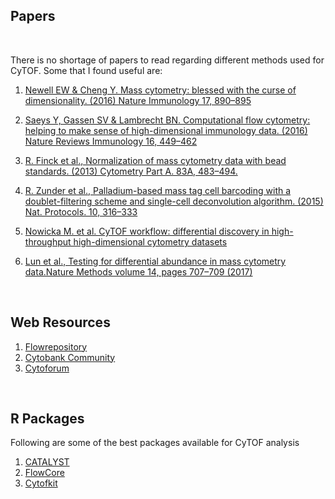 

## Papers
<br>

There is no shortage of papers to read regarding different methods used for CyTOF. Some that I found useful are:

1. <a href="http://www.nature.com/ni/journal/v17/n8/abs/ni.3485.html">Newell EW	& Cheng Y. Mass cytometry: blessed with the curse of dimensionality. (2016) Nature Immunology 17, 890–895 </a>

2. <a href="http://www.nature.com/nri/journal/v16/n7/full/nri.2016.56.html">Saeys Y,	Gassen SV	& Lambrecht BN. Computational flow cytometry: helping to make sense of high-dimensional immunology data. (2016) Nature Reviews Immunology 16, 449–462</a>

3. <a href="http://onlinelibrary.wiley.com/doi/10.1002/cyto.a.22271/abstract"> R. Finck et al., Normalization of mass cytometry data with bead standards. (2013) Cytometry Part A. 83A, 483–494.

4. <a href="https://www.nature.com/nprot/journal/v10/n2/full/nprot.2015.020.html"> R. Zunder et al., Palladium-based mass tag cell barcoding with a doublet-filtering scheme and single-cell deconvolution algorithm. (2015) Nat. Protocols. 10, 316–333 </a>

5. <a href="https://f1000research.com/articles/6-748/v1"> Nowicka M. et al. CyTOF workflow: differential discovery in high-throughput high-dimensional cytometry datasets </a>

6. <a href="https://www.nature.com/articles/nmeth.4295">Lun et al., Testing for differential abundance in mass cytometry data.Nature Methods volume 14, pages 707–709 (2017)</a>

<br>


## Web Resources

1. <a href="http://flowrepository.org/"> Flowrepository </a>
2. <a href="https://community.cytobank.org/"> Cytobank Community </a>
3. <a href="http://cytoforum.stanford.edu/">  Cytoforum </a>

<br>

## R Packages
Following are  some of the best packages available for CyTOF analysis

1. <a href="https://bioconductor.org/packages/release/bioc/html/CATALYST.html"> CATALYST </a>
2. <a  href="http://bioconductor.org/packages/release/bioc/html/flowCore.html"> FlowCore </a>
3. <a href="http://bioconductor.org/packages/release/bioc/html/cytofkit.html"> Cytofkit </a>
